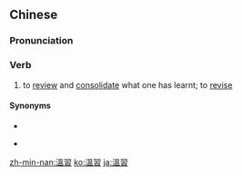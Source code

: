 {{also|温习}}
==Chinese==
{{zh-forms|s=温习}}

===Pronunciation===
{{zh-pron
|m=wēnxí
|c=wan1 zaap6
|mn=un-si̍p
|cat=v
}}

===Verb===
{{zh-verb}}

# to [[review]] and [[consolidate]] what one has learnt; to [[revise]]

====Synonyms====
* {{zh-l|複習}}
* {{qualifier|Cantonese}} {{zh-l|溫書}}

[[zh-min-nan:溫習]]
[[ko:溫習]]
[[ja:溫習]]